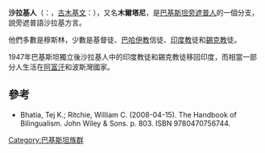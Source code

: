 '''沙拉基人'''（{{le|沙拉基语|Saraiki language}}：{{rtl-lang|skr|سرائیکی قوم}}，[[古木基文|古木基文]]：{{lang|pa|ਸਰਾਇਕੀ ਕੌਮ}}），又名'''木爾塔尼'''，是[[巴基斯坦|巴基斯坦]][[旁遮普人|旁遮普人]]的一個分支，說旁遮普語沙拉基方言。

他們多數是穆斯林，少數是基督徒、[[巴哈伊教|巴哈伊教]]信徒、[[印度教|印度教]]徒和[[錫克教|錫克教]]徒。

1947年巴基斯坦獨立後沙拉基人中的印度教徒和錫克教徒移回印度，而相當一部分人生活在[[阿富汗|阿富汗]]和波斯灣國家。

==參考==
*Bhatia, Tej K.; Ritchie, William C. (2008-04-15). The Handbook of Bilingualism. John Wiley & Sons. p. 803. ISBN 9780470756744. 

{{normdaten}}
{{DEFAULTSORT:saraiki}}
[[Category:巴基斯坦族群|Category:巴基斯坦族群]]
{{民族小作品}}